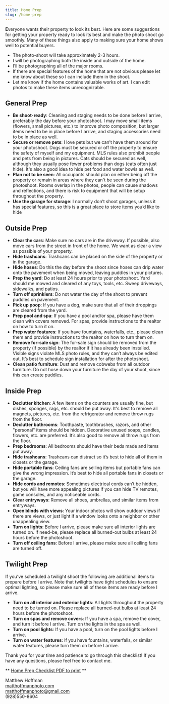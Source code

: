 ```yaml
---
title: Home Prep
slug: /home-prep
---
```


**E**veryone wants their property to look its best. Here are some suggestions for getting your property ready to look its best and make the photo shoot go smoothly. Many of these things also apply to making sure your home shows well to potential buyers.

- The photo-shoot will take approximately 2-3 hours.
- I will be photographing both the inside and outside of the home.
- I’ll be photographing all of the major rooms.
- If there are special features of the home that are not obvious please let me know about these so I can include them in the shoot.
- Let me know if the home contains valuable works of art. I can edit photos to make these items unrecognizable.

## General Prep

- **Be shoot-ready**: Cleaning and staging needs to be done before I arrive, preferably the day
  before your photoshoot. I may move small items (flowers, small pictures, etc.) to improve photo
  composition, but larger items need to be in place before I arrive, and staging accessories need to be
  in place as well.
- **Secure or remove pets**: I love pets but we can’t have them around for your photoshoot. Dogs
  must be secured or off the property to ensure the safety of myself and my equipment. MLS rules also
  prohibit people and pets from being in pictures. Cats should be secured as well, although they usually
  pose fewer problems than dogs (cats often just hide). It's also a good idea to hide pet food and water
  bowls as well.
- **Plan not to be seen**: All occupants should plan on either being off the property or remain in
  areas where they can't be seen during the photoshoot. Rooms overlap in the photos, people can
  cause shadows and reflections, and there is risk to equipment that will be setup throughout the
  property.
- **Use the garage for storage**: I normally don’t shoot garages, unless it has special features, so this is a great place to store
  items you’d like to hide

## Outside Prep

- **Clear the cars**: Make sure no cars are in the driveway. If possible, also move cars from the
  street in front of the home. We want as clear a view as possible of your property.
- **Hide trashcans**: Trashcans can be placed on the side of the property or in the garage.
- **Hide hoses**: Do this the day before the shoot since hoses can drip water onto the pavement
  when being moved, leaving puddles in your pictures.
- **Prep the yard**: Do at least 24 hours prior to your photoshoot. Yard should me mowed and
  cleared of any toys, tools, etc. Sweep driveways, sidewalks, and patios.
- **Turn off sprinklers**: Do not water the day of the shoot to prevent puddles on pavement.
- **Pick up poop**: If you have a dog, make sure that all of their droppings are cleared from the yard.
- **Prep pool and spa**: If you have a pool and/or spa, please have them clean with covers
  removed. For spas, provide instructions to the realtor on how to turn it on.
- **Prep water features**: If you have fountains, waterfalls, etc., please clean them and provide
  instructions to the realtor on how to turn them on.
- **Remove for-sale sign**: The for-sale sign should be removed from the property (if possible) by
  the realtor if it has already been installed. Visible signs violate MLS photo rules, and they can’t always
  be edited out. It’s best to schedule sign installation for after the photoshoot.
- **Clean patio furniture**: Dust and remove cobwebs from all outdoor furniture. Do not hose down
  your furniture the day of your shoot, since this can create puddles.

## Inside Prep

- **Declutter kitchen**: A few items on the counters are usually fine, but dishes, sponges, rags, etc.
  should be put away. It's best to remove all magnets, pictures, etc. from the refrigerator and remove
  throw rugs from the floor.
- **Declutter bathrooms**: Toothpaste, toothbrushes, razors, and other "personal" items should be
  hidden. Decorative unused soaps, candles, flowers, etc. are preferred. It’s also good to remove all
  throw rugs from the floor.
- **Prep bedrooms**: All bedrooms should have their beds made and items put away.
- **Hide trashcans**: Trashcans can distract so it’s best to hide all of them in closets or the garage.
- **Hide portable fans**: Ceiling fans are selling items but portable fans can give the wrong
  impression. It’s best to hide all portable fans in closets or the garage.
- **Hide cords and remotes**: Sometimes electrical cords can’t be hidden, but you will have more
  appealing pictures if you can hide TV remotes, game consoles, and any noticeable cords.
- **Clear entryways**: Remove all shoes, umbrellas, and similar items from entryways.
- **Open blinds with views**: Your indoor photos will show outdoor views if there are views, or just
  light if a window looks onto a neighbor or other unappealing view.
- **Turn on lights**: Before I arrive, please make sure all interior lights are turned on. If need-be,
  please replace all burned-out bulbs at least 24 hours before the photoshoot.
- **Turn off ceiling fans**: Before I arrive, please make sure all ceiling fans are turned off.

## Twilight Prep

If you’ve scheduled a twilight shoot the following are additional items to prepare before I arrive. Note
that twilights have tight schedules to ensure optimal lighting, so please make sure all of these items
are ready before I arrive.

- **Turn on all interior and exterior lights**: All lights throughout the property need to be turned
  on. Please replace all burned-out bulbs at least 24 hours before the photoshoot.
- **Turn on spas and remove covers**: If you have a spa, remove the cover, and turn it before I
  arrive. Turn on the lights in the spa as well.
- **Turn on pool lights**: If you have a pool, turn on the pool lights before I arrive.
- **Turn on water features**: If you have fountains, waterfalls, or similar water features, please turn
  them on before I arrive.

Thank you for your time and patience to go through this checklist! If you have any questions, please
feel free to contact me.

** [Home Prep Checklist PDF to print](../assets/pdf/home-prep.pdf) **

Matthew Hoffman  
[matthoffmanphoto.com](https://matthoffmanphoto.com/)  
matthoffmanphoto@gmail.com  
(928)550-8604
